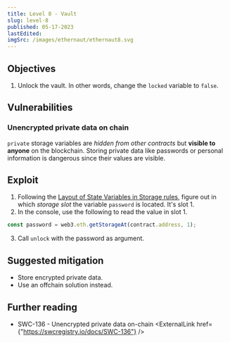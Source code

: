 ```yaml
---
title: Level 8 - Vault
slug: level-8
published: 05-17-2023
lastEdited:
imgSrc: /images/ethernaut/ethernaut8.svg
---
```


## Objectives

1. Unlock the vault. In other words, change the `locked` variable to `false`.

## Vulnerabilities

### Unencrypted private data on chain

`private` storage variables are _hidden from other contracts_ but **visible to anyone** on the blockchain. Storing private data
like passwords or personal information is dangerous since their values are visible.

## Exploit

1. Following the <a href="https://docs.soliditylang.org/en/v0.8.17/internals/layout_in_storage.html" target="_blank" rel="noopener noreferrer">Layout of State Variables in Storage rules</a>,
   figure out in which _storage slot_ the variable `password` is located. It's slot 1.
2. In the console, use the following to read the value in slot 1.

```javascript
const password = web3.eth.getStorageAt(contract.address, 1);
```

3. Call `unlock` with the password as argument.

## Suggested mitigation

- Store encrypted private data.
- Use an offchain solution instead.

## Further reading

- SWC-136 - Unencrypted private data on-chain <ExternalLink href={"https://swcregistry.io/docs/SWC-136"} />

